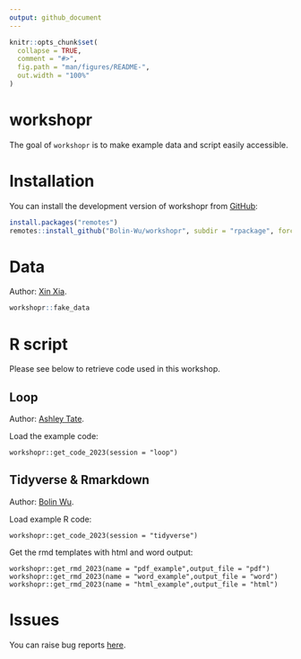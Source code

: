 ```yaml
---
output: github_document
---
```


<!-- README.md is generated from README.Rmd. Please edit that file -->

```r
knitr::opts_chunk$set(
  collapse = TRUE,
  comment = "#>",
  fig.path = "man/figures/README-",
  out.width = "100%"
)
```

# workshopr

<!-- badges: start -->
<!-- badges: end -->

The goal of `workshopr` is to make example data and script easily accessible.

# Installation

You can install the development version of workshopr from [GitHub](https://github.com/Bolin-Wu/workshopr):

``` r
install.packages("remotes")
remotes::install_github("Bolin-Wu/workshopr", subdir = "rpackage", force = TRUE)
```

# Data

Author: [Xin Xia](https://ki-su-arc.se/staff/xin-xia/).

```r
workshopr::fake_data 
```

# R script

Please see below to retrieve code used in this workshop.

## Loop 
Author: [Ashley Tate](https://staff.ki.se/people/ashley-tate).

Load the example code:
```
workshopr::get_code_2023(session = "loop")
```

## Tidyverse & Rmarkdown
Author: [Bolin Wu](https://staff.ki.se/people/bolin-wu).

Load example R code:
```
workshopr::get_code_2023(session = "tidyverse")
```

Get the rmd templates with html and word output:
```
workshopr::get_rmd_2023(name = "pdf_example",output_file = "pdf")
workshopr::get_rmd_2023(name = "word_example",output_file = "word")
workshopr::get_rmd_2023(name = "html_example",output_file = "html")
```
# Issues

You can raise bug reports [here](https://github.com/Bolin-Wu/workshopr/issues).

